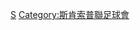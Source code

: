 {{Catnav|頁面分類|...|英國足球|英格蘭足球|效力英格蘭球會的球員}}

[[Category:效力英格蘭球會的球員|S]]
[[Category:斯肯索普聯足球會|Category:斯肯索普聯足球會]]